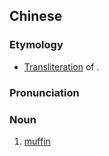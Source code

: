 {{also|玛芬}}
==Chinese==
{{zh-forms|s=玛芬}}

===Etymology===
* [[transliteration|Transliteration]] of {{etyl|en|zh}} {{m|en|muffin}}.

===Pronunciation===
{{zh-pron
|m=mǎfēn
|cat=n
}}

===Noun===
{{zh-noun}}

# [[muffin]]

{{zh-cat|Foods}}